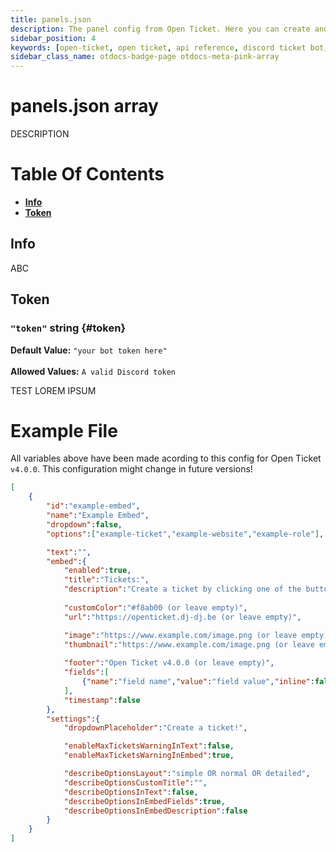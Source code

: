 ```yaml
---
title: panels.json
description: The panel config from Open Ticket. Here you can create and configure panels/embeds which can contain multiple tickets.
sidebar_position: 4
keywords: [open-ticket, open ticket, api reference, discord ticket bot, reference, config, api, plugins]
sidebar_class_name: otdocs-badge-page otdocs-meta-pink-array
---
```

<head>
    <link rel="apple-touch-icon" href="/img/logo_vertical.png"/>
</head>

# panels.json <M color="pink">array</M>
DESCRIPTION

# Table Of Contents
- **[Info](#info)**
- **[Token](#info)**

## Info
<Divider></Divider>

ABC

<Divider></Divider>
## Token
<Divider></Divider>
### `"token"` <M color="blue">string</M> \{#token}
**Default Value:** `"your bot token here"`<br></br>
**Allowed Values:** `A valid Discord token`

TEST LOREM IPSUM

<Divider></Divider>

# Example File
All variables above have been made acording to this config for Open Ticket `v4.0.0`. This configuration might change in future versions!
```json title="panels.json"
[
    {
        "id":"example-embed",
        "name":"Example Embed",
        "dropdown":false,
        "options":["example-ticket","example-website","example-role"],

        "text":"",
        "embed":{
            "enabled":true,
            "title":"Tickets:",
            "description":"Create a ticket by clicking one of the buttons below!",
            
            "customColor":"#f8ab00 (or leave empty)",
            "url":"https://openticket.dj-dj.be (or leave empty)",

            "image":"https://www.example.com/image.png (or leave empty)",
            "thumbnail":"https://www.example.com/image.png (or leave empty)",
            
            "footer":"Open Ticket v4.0.0 (or leave empty)",
            "fields":[
                {"name":"field name","value":"field value","inline":false}
            ],
            "timestamp":false
        },
        "settings":{
            "dropdownPlaceholder":"Create a ticket!",

            "enableMaxTicketsWarningInText":false,
            "enableMaxTicketsWarningInEmbed":true,

            "describeOptionsLayout":"simple OR normal OR detailed",
            "describeOptionsCustomTitle":"",
            "describeOptionsInText":false,
            "describeOptionsInEmbedFields":true,
            "describeOptionsInEmbedDescription":false
        }
    }
]
```